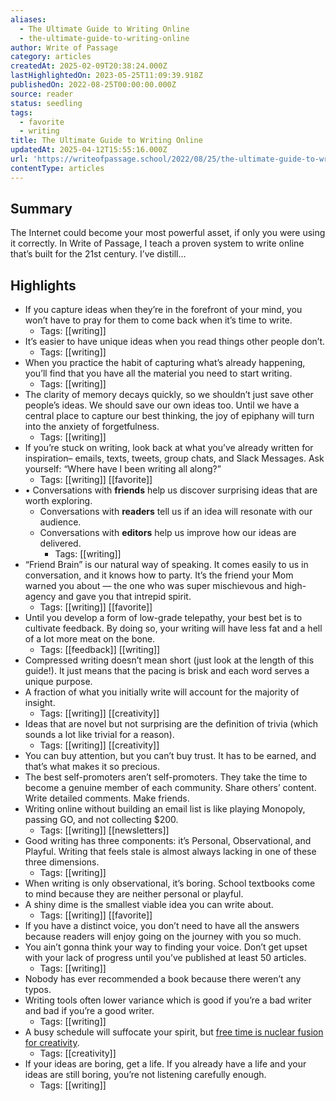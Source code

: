 ```yaml
---
aliases:
  - The Ultimate Guide to Writing Online
  - the-ultimate-guide-to-writing-online
author: Write of Passage
category: articles
createdAt: 2025-02-09T20:38:24.000Z
lastHighlightedOn: 2023-05-25T11:09:39.918Z
publishedOn: 2022-08-25T00:00:00.000Z
source: reader
status: seedling
tags:
  - favorite
  - writing
title: The Ultimate Guide to Writing Online
updatedAt: 2025-04-12T15:55:16.000Z
url: 'https://writeofpassage.school/2022/08/25/the-ultimate-guide-to-writing-online/'
contentType: articles
---
```

## Summary

The Internet could become your most powerful asset, if only you were using it correctly. In Write of Passage, I teach a proven system to write online that’s built for the 21st century. I’ve distill…

## Highlights

- If you capture ideas when they’re in the forefront of your mind, you won’t have to pray for them to come back when it’s time to write.
    - Tags: [[writing]]
- It’s easier to have unique ideas when you read things other people don’t.
    - Tags: [[writing]]
- When you practice the habit of capturing what’s already happening, you’ll find that you have all the material you need to start writing.
    - Tags: [[writing]]
- The clarity of memory decays quickly, so we shouldn’t just save other people’s ideas. We should save our own ideas too. Until we have a central place to capture our best thinking, the joy of epiphany will turn into the anxiety of forgetfulness.
    - Tags: [[writing]]
- If you’re stuck on writing, look back at what you’ve already written for inspiration– emails, texts, tweets, group chats, and Slack Messages. Ask yourself: “Where have I been writing all along?”
    - Tags: [[writing]] [[favorite]]
- • Conversations with **friends** help us discover surprising ideas that are worth exploring.
  - Conversations with **readers** tell us if an idea will resonate with our audience.
  - Conversations with **editors** help us improve how our ideas are delivered.
    - Tags: [[writing]]
- “Friend Brain” is our natural way of speaking. It comes easily to us in conversation, and it knows how to party. It’s the friend your Mom warned you about — the one who was super mischievous and high-agency and gave you that intrepid spirit.
    - Tags: [[writing]] [[favorite]]
- Until you develop a form of low-grade telepathy, your best bet is to cultivate feedback. By doing so, your writing will have less fat and a hell of a lot more meat on the bone.
    - Tags: [[feedback]] [[writing]]
- Compressed writing doesn’t mean short (just look at the length of this guide!). It just means that the pacing is brisk and each word serves a unique purpose.
- A fraction of what you initially write will account for the majority of insight.
    - Tags: [[writing]] [[creativity]]
- Ideas that are novel but not surprising are the definition of trivia (which sounds a lot like trivial for a reason).
    - Tags: [[writing]] [[creativity]]
- You can buy attention, but you can’t buy trust. It has to be earned, and that’s what makes it so precious.
- The best self-promoters aren’t self-promoters. They take the time to become a genuine member of each community. Share others’ content. Write detailed comments. Make friends.
- Writing online without building an email list is like playing Monopoly, passing GO, and not collecting $200.
    - Tags: [[writing]] [[newsletters]]
- Good writing has three components: it’s Personal, Observational, and Playful. Writing that feels stale is almost always lacking in one of these three dimensions.
    - Tags: [[writing]]
- When writing is only observational, it’s boring. School textbooks come to mind because they are neither personal or playful.
- A shiny dime is the smallest viable idea you can write about.
    - Tags: [[writing]] [[favorite]]
- If you have a distinct voice, you don’t need to have all the answers because readers will enjoy going on the journey with you so much.
- You ain’t gonna think your way to finding your voice. Don’t get upset with your lack of progress until you’ve published at least 50 articles.
    - Tags: [[writing]]
- Nobody has ever recommended a book because there weren’t any typos.
- Writing tools often lower variance which is good if you’re a bad writer and bad if you’re a good writer.
    - Tags: [[writing]]
- A busy schedule will suffocate your spirit, but [free time is nuclear fusion for creativity](https://twitter.com/david_perell/status/1558117720180379648?s=20&t=3tD0VtUrBnkWreYtVxDKvg).
    - Tags: [[creativity]]
- If your ideas are boring, get a life. If you already have a life and your ideas are still boring, you’re not listening carefully enough.
    - Tags: [[writing]]
